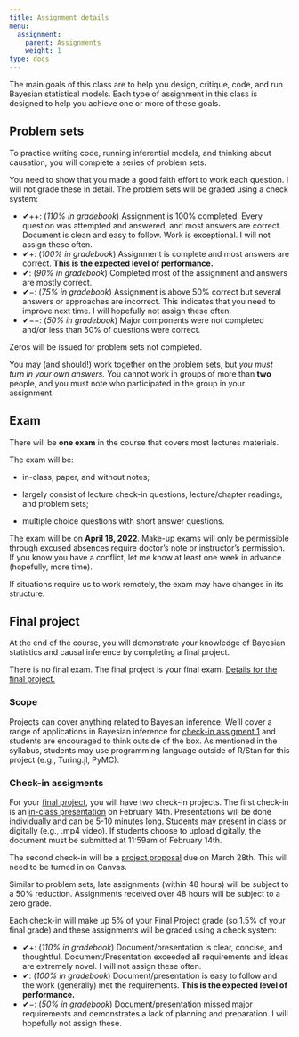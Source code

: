 ```yaml
---
title: Assignment details
menu:
  assignment:
    parent: Assignments
    weight: 1
type: docs
---
```


The main goals of this class are to help you design, critique, code, and run Bayesian statistical models. Each type of assignment in this class is designed to help you achieve one or more of these goals.

## Problem sets

To practice writing code, running inferential models, and thinking about causation, you will complete a series of problem sets. 

You need to show that you made a good faith effort to work each question. I will not grade these in detail. The problem sets will be graded using a check system:

- ✔++: (*110% in gradebook*) Assignment is 100% completed. Every question was attempted and answered, and most answers are correct. Document is clean and easy to follow. Work is exceptional. I will not assign these often.
- ✔+: (*100% in gradebook*) Assignment is complete and most answers are correct. **This is the expected level of performance.**
- ✔: (*90% in gradebook*) Completed most of the assignment and answers are mostly correct. 
- ✔−: (*75% in gradebook*) Assignment is above 50% correct but several answers or approaches are incorrect. This indicates that you need to improve next time. I will hopefully not assign these often.
- ✔−−: (*50% in gradebook*) Major components were not completed and/or less than 50% of questions were correct.

Zeros will be issued for problem sets not completed.

You may (and should!) work together on the problem sets, but *you must turn in your own answers.* You cannot work in groups of more than **two** people, and you must note who participated in the group in your assignment.

## Exam

There will be **one exam** in the course that covers most lectures materials. 

The exam will be:

* in-class, paper, and without notes; 

* largely consist of lecture check-in questions, lecture/chapter readings, and problem sets;

* multiple choice questions with short answer questions.

The exam will be on **April 18, 2022**. Make-up exams will only be permissible through excused absences require doctor's note or instructor's permission. If you know you have a conflict, let me know at least one week in advance (hopefully, more time).

If situations require us to work remotely, the exam may have changes in its structure.

## Final project

At the end of the course, you will demonstrate your knowledge of Bayesian statistics and causal inference by completing a final project.

There is no final exam. The final project is your final exam. [Details for the final project.](/assignment/final-project/)

### Scope

Projects can cover anything related to Bayesian inference. We'll cover a range of applications in Bayesian inference for [check-in assigment 1](/assignment/01-project/) and students are encouraged to think outside of the box. As mentioned in the syllabus, students may use programming language outside of R/Stan for this project (e.g., Turing.jl, PyMC).

### Check-in assigments

For your [final project](/assignment/final-project/), you will have two check-in projects. 
The first check-in is an [in-class presentation](/assignment/01-project/) on February 14th. Presentations will be done individually and can be 5-10 minutes long. Students may present in class or digitally (e.g., .mp4 video). If students choose to upload digitally, the document must be submitted at 11:59am of February 14th.

The second check-in will be a [project proposal](/assignment/02-project/) due on March 28th. This will need to be turned in on Canvas. 

Similar to problem sets, late assignments (within 48 hours) will be subject to a 50% reduction. Assignments received over 48 hours will be subject to a zero grade. 

Each check-in will make up 5% of your Final Project grade (so 1.5% of your final grade) and these assignments will be graded using a check system:

- ✔+: (*110% in gradebook*) Document/presentation is clear, concise, and thoughtful. Document/Presentation exceeded all requirements and ideas are extremely novel. I will not assign these often.
- ✔: (*100% in gradebook*) Document/presentation is easy to follow and the work (generally) met the requirements. **This is the expected level of performance.**
- ✔−: (*50% in gradebook*) Document/presentation missed major requirements and demonstrates a lack of planning and preparation. I will hopefully not assign these.